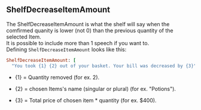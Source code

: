 ## ShelfDecreaseItemAmount

The ShelfDecreaseItemAmount is what the shelf will say when the comfirmed quanity is lower (not 0) than the previous quantity of the selected Item. 
<br/>
It is possible to include more than 1 speech if you want to.
<br/>
Defining `ShelfDecreaseItemAmount` looks like this:
<br/>
```ruby
ShelfDecreaseItemAmount: [
  "You took {1} {2} out of your basket. Your bill was decreased by {3}"]
```
- \{1\} = Quantity removed (for ex. 2).

- \{2\} = chosen Items's name (singular or plural) (for ex. "Potions").

- \{3\} = Total price of chosen item * quantity (for ex. $400).

<ImageWithCaption src="/images/documentation/poke-market/ShelfDecreaseItemAmount.png" caption="ShelfDecreaseItemAmount"/>